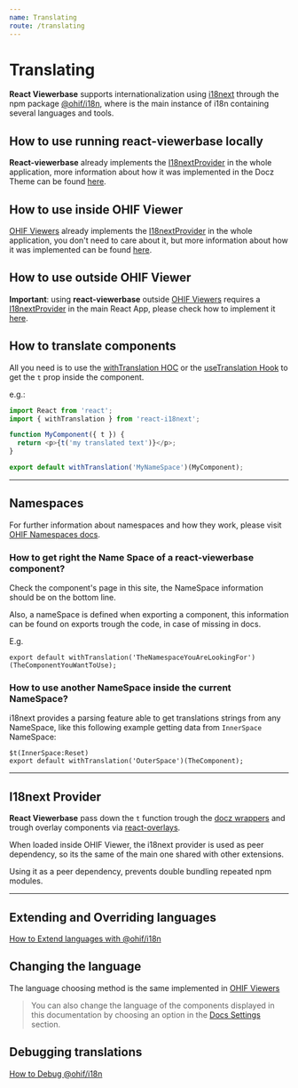 ```yaml
---
name: Translating
route: /translating
---
```


# Translating

**React Viewerbase** supports internationalization using
[i18next](https://www.i18next.com/) through the npm package
[@ohif/i18n](https://www.npmjs.com/package/@ohif/i18n), where is the main
instance of i18n containing several languages and tools.

## How to use running react-viewerbase locally

**React-viewerbase** already implements the
[I18nextProvider](https://react.i18next.com/latest/i18nextprovider) in the whole
application, more information about how it was implemented in the Docz Theme can
be found [here](#i18next-provider).

## How to use **inside** OHIF Viewer

[OHIF Viewers](https://github.com/OHIF/Viewers) already implements the
[I18nextProvider](https://react.i18next.com/latest/i18nextprovider) in the whole
application, you don't need to care about it, but more information about how it
was implemented can be found
[here](https://docs.ohif.org/essentials/translating.html).

## How to use **outside** OHIF Viewer

**Important**: using **react-viewerbase** outside
[OHIF Viewers](https://github.com/OHIF/Viewers) requires a
[I18nextProvider](https://react.i18next.com/latest/i18nextprovider) in the main
React App, please check how to implement it
[here](https://docs.ohif.org/essentials/translating.html#using-outside-of-ohif-viewer).

## How to translate components

All you need is to use the
[withTranslation HOC](https://react.i18next.com/latest/withtranslation-hoc) or
the [useTranslation Hook](https://react.i18next.com/latest/usetranslation-hook)
to get the `t` prop inside the component.

e.g.:

```js
import React from 'react';
import { withTranslation } from 'react-i18next';

function MyComponent({ t }) {
  return <p>{t('my translated text')}</p>;
}

export default withTranslation('MyNameSpace')(MyComponent);
```

---

## Namespaces

For further information about namespaces and how they work, please visit
[OHIF Namespaces docs](https://docs.ohif.org/essentials/translating.html#namespaces).

### How to get right the Name Space of a react-viewerbase component?

Check the component's page in this site, the NameSpace information should be on
the bottom line.

Also, a nameSpace is defined when exporting a component, this information can be
found on exports trough the code, in case of missing in docs.

E.g.

```
export default withTranslation('TheNamespaceYouAreLookingFor')(TheComponentYouWantToUse);
```

### How to use another NameSpace inside the current NameSpace?

i18next provides a parsing feature able to get translations strings from any
NameSpace, like this following example getting data from `InnerSpace` NameSpace:

```
$t(InnerSpace:Reset)
export default withTranslation('OuterSpace')(TheComponent);
```

---

## I18next Provider

**React Viewerbase** pass down the `t` function trough the
[docz wrappers](https://www.docz.site/docs/project-configuration#wrapper) and
trough overlay components via
[react-overlays](https://github.com/OHIF/react-viewerbase/blob/master/src/components/overlayTrigger/Overlay.js).

When loaded inside OHIF Viewer, the i18next provider is used as peer dependency,
so its the same of the main one shared with other extensions.

Using it as a peer dependency, prevents double bundling repeated npm modules.

---

## Extending and Overriding languages

[How to Extend languages with @ohif/i18n](https://docs.ohif.org/essentials/translating.html#extending-languages-in-ohifi18n)

## Changing the language

The language choosing method is the same implemented in
[OHIF Viewers](https://docs.ohif.org/essentials/translating.html#changing-the-language)

> You can also change the language of the components displayed in this
> documentation by choosing an option in the
> [Docs Settings](https://react.ohif.org/docs-settings) section.

## Debugging translations

[How to Debug @ohif/i18n](https://docs.ohif.org/essentials/translating.html#debugging-translations)
